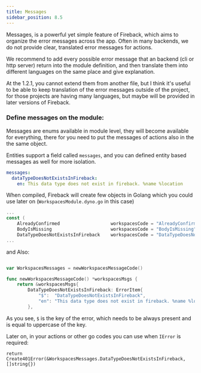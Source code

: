 ```yaml
---
title: Messages
sidebar_position: 8.5
---
```


Messages, is a powerful yet simple feature of Fireback, which aims to organize the error messages across
the app. Often in many backends, we do not provide clear, translated error messages for actions.

We recommend to add every possible error message that an backend (cli or http server) return into the module
definition, and then translate them into different languages on the same place and give explanation.

At the 1.2.1, you cannot extend them from another file, but I think it's useful to be able to keep translation
of the error messages outside of the project, for those projects are having many languages, but maybe will be provided in later versions of Fireback.

### Define messages on the module:

Messages are enums available in module level, they will become available for everything,
there for you need to put the messages of actions also in the the same object.

Entities support a field called `messages`, and you can defined entity based messages as well
for more isolation.

```yaml
messages:
  dataTypeDoesNotExistsInFireback:
    en: This data type does not exist in fireback. %name %location
```

When compiled, Fireback will create few objects in Golang which you could use later on (`WorkspacesModule.dyno.go` in this case)

```go
...
const (
	AlreadyConfirmed                   workspacesCode = "AlreadyConfirmed"
	BodyIsMissing                      workspacesCode = "BodyIsMissing"
	DataTypeDoesNotExistsInFireback    workspacesCode = "DataTypeDoesNotExistsInFireback"
...
```

and Also: 

```go

var WorkspacesMessages = newWorkspacesMessageCode()

func newWorkspacesMessageCode() *workspacesMsgs {
	return &workspacesMsgs{
		DataTypeDoesNotExistsInFireback: ErrorItem{
			"$":  "DataTypeDoesNotExistsInFireback",
			"en": "This data type does not exist in fireback. %name %location",
		},
```

As you see, `$` is the key of the error, which needs to be always present and is equal to uppercase of the key.

Later on, in your actions or other go codes you can use when `IError` is required:

```
return Create401Error(&WorkspacesMessages.DataTypeDoesNotExistsInFireback, []string{})
```

